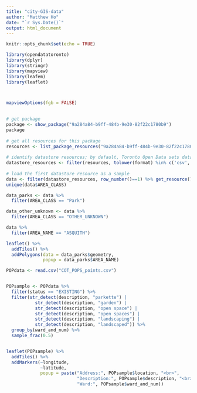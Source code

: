 ```yaml
---
title: "city-GIS-data"
author: "Matthew Ho"
date: "`r Sys.Date()`"
output: html_document
---
```


```r
knitr::opts_chunk$set(echo = TRUE)
```

```r
library(opendatatoronto)
library(dplyr)
library(stringr)
library(mapview)
library(leafem)
library(leaflet)



mapviewOptions(fgb = FALSE)

	
# get package
package <- show_package("9a284a84-b9ff-484b-9e30-82f22c1780b9")
package
 
# get all resources for this package
resources <- list_package_resources("9a284a84-b9ff-484b-9e30-82f22c1780b9")
 
# identify datastore resources; by default, Toronto Open Data sets datastore resource format to CSV for non-geospatial and GeoJSON for geospatial resources
datastore_resources <- filter(resources, tolower(format) %in% c('csv', 'geojson'))
 
# load the first datastore resource as a sample
data <- filter(datastore_resources, row_number()==1) %>% get_resource()
unique(data$AREA_CLASS)

data_parks <- data %>% 
  filter(AREA_CLASS == "Park")

data_other_unknown <- data %>% 
  filter(AREA_CLASS == "OTHER_UNKNOWN")

data %>% 
  filter(AREA_NAME == "ASQUITH")

leaflet() %>% 
  addTiles() %>% 
  addPolygons(data = data_parks$geometry, 
              popup = data_parks$AREA_NAME)

```

```r
POPdata <- read.csv("COT_POPS_points.csv")


POPsample <- POPdata %>% 
  filter(status == "EXISTING") %>% 
  filter(str_detect(description, "parkette") | 
           str_detect(description, "garden") |
           str_detect(description, "open space") | 
           str_detect(description, "open spaces") |
           str_detect(description, "landscaping") |
           str_detect(description, "landscaped")) %>% 
  group_by(ward_and_num) %>% 
  sample_frac(0.5)


leaflet(POPsample) %>% 
  addTiles() %>% 
  addMarkers(~longitude, 
             ~latitude, 
             popup = paste("Address:", POPsample$location, "<br>",
                           "Description:", POPsample$description, "<br>",
                           "Ward:", POPsample$ward_and_num))




```

